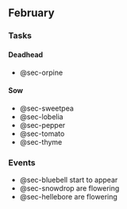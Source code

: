 ## February

### Tasks

:::panel-tabset

#### Deadhead 

- @sec-orpine

#### Sow

- @sec-sweetpea
- @sec-lobelia
- @sec-pepper
- @sec-tomato
- @sec-thyme

:::

### Events
  
- @sec-bluebell start to appear
- @sec-snowdrop are flowering
- @sec-hellebore are flowering
